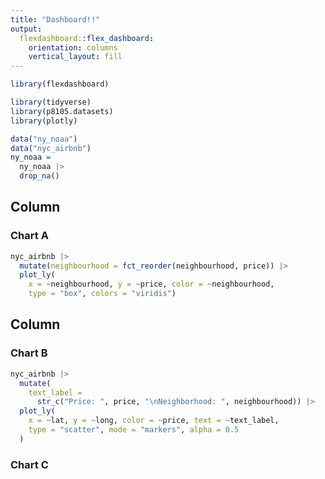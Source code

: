```yaml
---
title: "Dashboard!!"
output: 
  flexdashboard::flex_dashboard:
    orientation: columns
    vertical_layout: fill
---
```


```r
library(flexdashboard)

library(tidyverse)
library(p8105.datasets)
library(plotly)
```

```r
data("ny_noaa")
data("nyc_airbnb")
ny_noaa = 
  ny_noaa |> 
  drop_na()

```

Column {data-width=650}
-----------------------------------------------------------------------

### Chart A

```r
nyc_airbnb |> 
  mutate(neighbourhood = fct_reorder(neighbourhood, price)) |> 
  plot_ly(
    x = ~neighbourhood, y = ~price, color = ~neighbourhood,
    type = "box", colors = "viridis")
```

Column {data-width=350}
-----------------------------------------------------------------------

### Chart B

```r
nyc_airbnb |> 
  mutate(
    text_label = 
      str_c("Price: ", price, "\nNeighborhood: ", neighbourhood)) |> 
  plot_ly(
    x = ~lat, y = ~long, color = ~price, text = ~text_label,
    type = "scatter", mode = "markers", alpha = 0.5
  )
```

### Chart C

```r

```